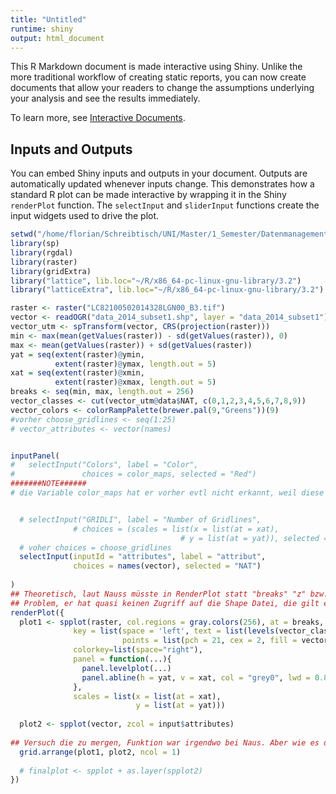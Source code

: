 ```yaml
---
title: "Untitled"
runtime: shiny
output: html_document
---
```


This R Markdown document is made interactive using Shiny. Unlike the more traditional workflow of creating static reports, you can now create documents that allow your readers to change the assumptions underlying your analysis and see the results immediately. 

To learn more, see [Interactive Documents](http://rmarkdown.rstudio.com/authoring_shiny.html).

## Inputs and Outputs

You can embed Shiny inputs and outputs in your document. Outputs are automatically updated whenever inputs change.  This demonstrates how a standard R plot can be made interactive by wrapping it in the Shiny `renderPlot` function. The `selectInput` and `sliderInput` functions create the input widgets used to drive the plot.

```r
setwd("/home/florian/Schreibtisch/UNI/Master/1_Semester/Datenmanagement/Basisdaten/Fogo")
library(sp)
library(rgdal)
library(raster)
library(gridExtra)
library("lattice", lib.loc="~/R/x86_64-pc-linux-gnu-library/3.2")
library("latticeExtra", lib.loc="~/R/x86_64-pc-linux-gnu-library/3.2")

raster <- raster("LC82100502014328LGN00_B3.tif")
vector <- readOGR("data_2014_subset1.shp", layer = "data_2014_subset1")
vector_utm <- spTransform(vector, CRS(projection(raster)))
min <- max(mean(getValues(raster)) - sd(getValues(raster)), 0)
max <- mean(getValues(raster)) + sd(getValues(raster))
yat = seq(extent(raster)@ymin, 
          extent(raster)@ymax, length.out = 5)
xat = seq(extent(raster)@xmin, 
          extent(raster)@xmax, length.out = 5)
breaks <- seq(min, max, length.out = 256)
vector_classes <- cut(vector_utm@data$NAT, c(0,1,2,3,4,5,6,7,8,9))
vector_colors <- colorRampPalette(brewer.pal(9,"Greens"))(9)
#vorher choose_gridlines <- seq(1:25)
# vector_attributes <- vector(names)


inputPanel(
#   selectInput("Colors", label = "Color",
#               choices = color_maps, selected = "Red")
#######NOTE######
# die Variable color_maps hat er vorher evtl nicht erkannt, weil diese nicht Teil des Rasters/Shapes ist, ggf. muss man diese erst demjenigen hinzufügen, sodass er diese im Shiny Format gebrauchen kann


  # selectInput("GRIDLI", label = "Number of Gridlines",
              # choices = (scales = list(x = list(at = xat),
                                      # y = list(at = yat)), selected = 5))
  # voher choices = choose_gridlines
  selectInput(inputId = "attributes", label = "attribut",
              choices = names(vector), selected = "NAT")
  
)
## Theoretisch, laut Nauss müsste in RenderPlot statt "breaks" "z" bzw. "zcol" stehen. aber jetzt stellt er es zumindest dar. WObei das z/zcol/breaks = eigentlich für die Shape Datei wichtig wäre. Die es irgendwie zu implementieren gilt
## Problem, er hat quasi keinen Zugriff auf die Shape Datei, die gilt es zu implementieren
renderPlot({
  plot1 <- spplot(raster, col.regions = gray.colors(256), at = breaks,
              key = list(space = 'left', text = list(levels(vector_classes)), 
                         points = list(pch = 21, cex = 2, fill = vector_colors)),
              colorkey=list(space="right"),
              panel = function(...){
                panel.levelplot(...)
                panel.abline(h = yat, v = xat, col = "grey0", lwd = 0.8, lty = 3) 
              },
              scales = list(x = list(at = xat),
                            y = list(at = yat)))
   
  plot2 <- spplot(vector, zcol = input$attributes)
  
## Versuch die zu mergen, Funktion war irgendwo bei Naus. Aber wie es der NAme sagt, geht es hier wohl lediglich darum sie anzuordnen und nicht zu verschelzen
  grid.arrange(plot1, plot2, ncol = 1)
  
  # finalplot <- spplot + as.layer(spplot2)
})
```




